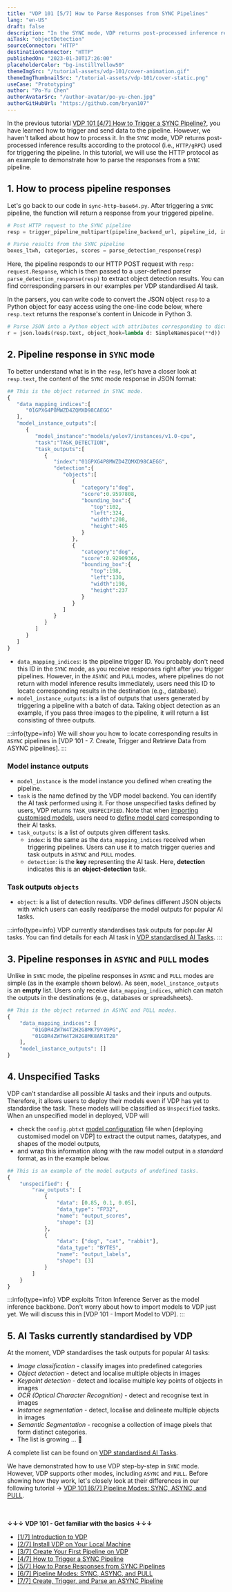```yaml
---
title: "VDP 101 [5/7] How to Parse Responses from SYNC Pipelines"
lang: "en-US"
draft: false
description: "In the SYNC mode, VDP returns post-processed inference results depending on the protocol (i.e., HTTP/gRPC) you use to trigger the pipeline. In this tutorial, we will use the HTTP protocol as an example to demonstrate how to understand and parse the responses from VDP."
aiTask: "objectDetection"
sourceConnector: "HTTP"
destinationConnector: "HTTP"
publishedOn: "2023-01-30T17:26:00"
placeholderColor: "bg-instillYellow50"
themeImgSrc: "/tutorial-assets/vdp-101/cover-animation.gif"
themeImgThumbnailSrc: "/tutorial-assets/vdp-101/cover-static.png"
useCase: "Prototyping"
author: "Po-Yu Chen"
authorAvatarSrc: "/author-avatar/po-yu-chen.jpg"
authorGitHubUrl: "https://github.com/bryan107"
---
```


In the previous tutorial [VDP 101 [4/7] How to Trigger a SYNC Pipeline?](/tutorials/vdp-101-4-how-to-trigger-a-sync-pipeline), you have learned how to trigger and send data to the pipeline. However, we haven't talked about how to process it. In the `SYNC` mode, VDP returns post-processed inference results according to the protocol (i.e., `HTTP/gRPC`) used for triggering the pipeline. In this tutorial, we will use the HTTP protocol as an example to demonstrate how to parse the responses from a `SYNC` pipeline.

## 1. How to process pipeline responses

Let's go back to our code in `sync-http-base64.py`. After triggering a `SYNC` pipeline, the function will return a response from your triggered pipeline. 

```python
# Post HTTP request to the SYNC pipeline
resp = trigger_pipeline_multipart(pipeline_backend_url, pipeline_id, img_folder, img_names)

# Parse results from the SYNC pipeline
boxes_ltwh, categories, scores = parse_detection_response(resp)
```

Here, the pipeline responds to our HTTP POST request with `resp: request.Response`, which is then passed to a user-defined parser `parse_detection_response(resp)` to extract object detection results. You can find corresponding parsers in our examples per VDP standardised AI task.

In the parsers, you can write code to convert the JSON object `resp` to a Python object for easy access using the one-line code below, where `resp.text` returns the response's content in Unicode in Python 3.

```python
# Parse JSON into a Python object with attributes corresponding to dict keys.
r = json.loads(resp.text, object_hook=lambda d: SimpleNamespace(**d))
```


## 2. Pipeline response in `SYNC` mode

To better understand what is in the `resp`, let's have a closer look at `resp.text`, the content of the `SYNC` mode response in JSON format:

```python
## This is the object returned in SYNC mode.
{
   "data_mapping_indices":[
      "01GPXG4P8MWZD4ZQMXD98CAEGG"
   ],
   "model_instance_outputs":[
      {
         "model_instance":"models/yolov7/instances/v1.0-cpu",
         "task":"TASK_DETECTION",
         "task_outputs":[
            {
               "index":"01GPXG4P8MWZD4ZQMXD98CAEGG",
               "detection":{
                  "objects":[
                     {
                        "category":"dog",
                        "score":0.9597808,
                        "bounding_box":{
                           "top":102,
                           "left":324,
                           "width":208,
                           "height":405
                        }
                     },
                     {
                        "category":"dog",
                        "score":0.92909366,
                        "bounding_box":{
                           "top":198,
                           "left":130,
                           "width":198,
                           "height":237
                        }
                     }
                  ]
               }
            }
         ]
      }
   ]
}
```

- `data_mapping_indices`: is the pipeline trigger ID. You probably don't need this ID in the `SYNC` mode, as you receive responses right after you trigger pipelines. However, in the `ASYNC` and `PULL` modes, where pipelines do not return with model inference results immediately, users need this ID to locate corresponding results in the destination (e.g., database). 
- `model_instance_outputs`: is a list of outputs that users generated by triggering a pipeline with a batch of data. Taking object detection as an example, if you pass three images to the pipeline, it will return a list consisting of three outputs.

:::info{type=info}
We will show you how to locate corresponding results in `ASYNC` pipelines in [VDP 101 - 7. Create, Trigger and Retrieve Data from ASYNC pipelines].
:::

### Model instance outputs

- `model_instance` is the model instance you defined when creating the pipeline.
- `task` is the name defined by the VDP model backend. You can identify the AI task performed using it. For those unspecified tasks defined by users, VDP returns `TASK_UNSPECIFIED`. Note that when [importing customised models](https://www.instill.tech/docs/import-models/overview), users need to [define model card](/docs/prepare-models/model-card) corresponding to their AI tasks.
- `task_outputs`: is a list of outputs given different tasks.
    - `index`: is the same as the `data_mapping_indices` received when triggering pipelines. Users can use it to match trigger queries and task outputs in `ASYNC` and `PULL` modes.
    - `detection`: is the **key** representing the AI task. Here, **detection** indicates this is an **object-detection** task.

### Task outputs `objects`
- `object`: is a list of detection results. VDP defines different JSON objects with which users can easily read/parse the model outputs for popular AI tasks. 

:::info{type=info}
VDP currently standardises task outputs for popular AI tasks. You can find details for each AI task in [VDP standardised AI Tasks](/docs/core-concepts/ai-task).
:::

## 3. Pipeline responses in `ASYNC` and `PULL` modes

Unlike in `SYNC` mode, the pipeline responses in `ASYNC`  and `PULL` modes are simple (as in the example shown below).  As seen, `model_instance_outputs` is an **empty** list. Users only receive  `data_mapping_indices`, which can match the outputs in the destinations (e.g., databases or spreadsheets).

```python
## This is the object returned in ASYNC and PULL modes.
{  
	"data_mapping_indices": [  
		"01GDR4ZW7W4T2H2G8MK79Y49PG",  
		"01GDR4ZW7W4T2H2G8MK8AR1T2B"  
	],  
	"model_instance_outputs": []  
}
```


## 4. Unspecified Tasks

VDP can't standardise all possible AI tasks and their inputs and outputs. Therefore, it allows users to deploy their models even if VDP has yet to standardise the task. These models will be classified as `Unspecified` tasks. When an unspecified model in deployed, VDP will
 - check the `config.pbtxt` [model configuration](https://docs.nvidia.com/deeplearning/triton-inference-server/user-guide/docs/user_guide/model_configuration.html) file when [deploying customised model on VDP] to extract the output names, datatypes, and shapes of the model outputs,
 - and wrap this information along with the raw model output in a _standard_ format, as in the example below.

```python
## This is an example of the model outputs of undefined tasks.
{  
	"unspecified": {  
		"raw_outputs": [  
			{  
				"data": [0.85, 0.1, 0.05],  
				"data_type": "FP32",  
				"name": "output_scores",  
				"shape": [3]  
			},  
			{  
				"data": ["dog", "cat", "rabbit"],  
				"data_type": "BYTES",  
				"name": "output_labels",  
				"shape": [3]  
			}  
		]  
	}  
}
```

:::info{type=info} 
VDP exploits Triton Inference Server as the model inference backbone. Don't worry about how to import models to VDP just yet. We will discuss this in [VDP 101 - Import Model to VDP]. 
:::

## 5. AI Tasks currently standardised by VDP

At the moment, VDP standardises the task outputs for popular AI tasks:

-   _Image classification_ - classify images into predefined categories
-   _Object detection_ - detect and localise multiple objects in images
-   _Keypoint detection_ - detect and localise multiple key points of objects in images
-   _OCR (Optical Character Recognition)_ - detect and recognise text in images
-   _Instance segmentation_ - detect, localise and delineate multiple objects in images
-   *Semantic Segmentation -* recognise a collection of image pixels that form distinct categories.
-   The list is growing ... 🌱

A complete list can be found on [VDP standardised AI Tasks](https://www.instill.tech/docs/core-concepts/ai-task).

We have demonstrated how to use VDP step-by-step in `SYNC` mode. However, VDP supports other modes, including `ASYNC` and `PULL`. Before showing how they work, let's closely look at their differences in our following tutorial → [VDP 101 [6/7] Pipeline Modes: SYNC, ASYNC, and PULL](/tutorials/vdp-101-6-pipeline-modes).

<br/><br/>
**↓↓↓ VDP 101 - Get familiar with the basics ↓↓↓**
- [[1/7] Introduction to VDP](/tutorials/vdp-101-1-introduction)
- [[2/7] Install VDP on Your Local Machine](/tutorials/vdp-101-2-installation)
- [[3/7] Create Your First Pipeline on VDP](/tutorials/vdp-101-3-create-your-first-pipeline)
- [[4/7] How to Trigger a SYNC Pipeline](/tutorials/vdp-101-4-how-to-trigger-a-sync-pipeline)
- [[5/7] How to Parse Responses from SYNC Pipelines](/tutorials/vdp-101-5-how-to-parse-vdp-responses)
- [[6/7] Pipeline Modes: SYNC, ASYNC, and PULL](/tutorials/vdp-101-6-pipeline-modes)
- [[7/7] Create, Trigger, and Parse an ASYNC Pipeline](/tutorials/vdp-101-7-create-trigger-parse-a-async-pipeline)